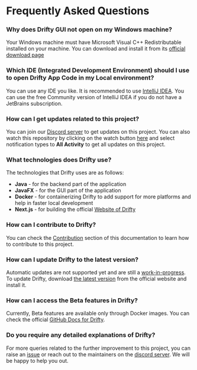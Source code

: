 
# Frequently Asked Questions

<Steps>

### Why does Drifty GUI not open on my Windows machine?

Your Windows machine must have Microsoft Visual C++ Redistributable installed on your machine. You can download and install it from its [official download page](https://learn.microsoft.com/en-us/cpp/windows/latest-supported-vc-redist?view=msvc-170)

### Which IDE (Integrated Development Environment) should I use to open Drifty App Code in my Local environment?

You can use any IDE you like. It is recommended to use [IntelliJ IDEA](https://www.jetbrains.com/idea/). You can use the free Community version of IntelliJ IDEA if you do not have a JetBrains subscription.

### How can I get updates related to this project?

You can join our [Discord server](https://discord.com/invite/DeT4jXPfkG) to get updates on this project. You can also watch this repository by clicking on the watch button [here](https://github.com/SaptarshiSarkar12/Drifty) and select notification types to **All Activity** to get all updates on this project.

### What technologies does Drifty use?

The technologies that Drifty uses are as follows:

- **Java** - for the backend part of the application
- **JavaFX** - for the GUI part of the application
- **Docker** - for containerizing Drifty to add support for more platforms and help in faster local development
- **Next.js** - for building the official [Website of Drifty](https://saptarshisarkar12.github.io/Drifty/)

### How can I contribute to Drifty?

You can check the [Contribution](Contributing.md) section of this documentation to learn how to contribute to this project.

### How can I update Drifty to the latest version?

Automatic updates are not supported yet and are still a [work-in-progress](https://github.com/SaptarshiSarkar12/Drifty/issues/217). To update Drifty, download [the latest version](https://saptarshisarkar12.github.io/Drifty/download) from the official website and install it.

### How can I access the Beta features in Drifty?

Currently, Beta features are available only through Docker images. You can check the official [GitHub Docs for Drifty](https://github.com/SaptarshiSarkar12/Drifty?tab=readme-ov-file#using-drifty-application-via-docker-).

### Do you require any detailed explanations of Drifty?

For more queries related to the further improvement to this project, you can raise an [issue](https://github.com/SaptarshiSarkar12/Drifty/issues/new/choose) or reach out to the maintainers on the [discord server](https://discord.com/invite/DeT4jXPfkG). We will be happy to help you out.

</Steps>
